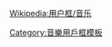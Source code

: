 {{Userbox
  |id=
  |id-c=#FFFFFF
  |info=<span lang="zh-tw"><center>这个用户很喜欢听'''[[:en:Hawkwind|<span style="color:#292f33; font-weight:bold;">鹰风</span>]]'''</center>
  |info-c=#BB0022
  |info-s=9
  |border-c=#BB0022
  |usercategory=喜歡Hawkwind的維基人
  |nocat={{{nocat|}}}
}}<noinclude>
{{Clear}}

[[Wikipedia:用户框/音乐]]

[[Category:音樂用戶框模板]]</noinclude>